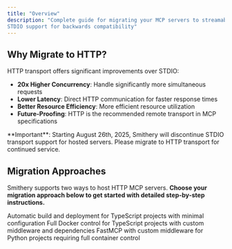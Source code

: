 ```yaml
---
title: "Overview"
description: "Complete guide for migrating your MCP servers to streamable HTTP transport, with 
STDIO support for backwards compatibility"
---
```


## Why Migrate to HTTP?

HTTP transport offers significant improvements over STDIO:

- **20x Higher Concurrency**: Handle significantly more simultaneous requests
- **Lower Latency**: Direct HTTP communication for faster response times  
- **Better Resource Efficiency**: More efficient resource utilization
- **Future-Proofing**: HTTP is the recommended remote transport in MCP specifications

<Note>
**Important**: Starting August 26th, 2025, Smithery will discontinue STDIO transport support for hosted servers. Please migrate to HTTP transport for continued service.
</Note>

## Migration Approaches

Smithery supports two ways to host HTTP MCP servers. **Choose your migration approach below to get started with detailed step-by-step instructions.**

<CardGroup cols={2}>
  <Card
    title="TypeScript with Smithery CLI"
    icon="code"
    href="/migrations/typescript-with-smithery-cli"
  >
    Automatic build and deployment for TypeScript projects with minimal configuration
  </Card>
  <Card
    title="TypeScript Custom Container"
    icon="code"
    href="/migrations/typescript-custom-container"
  >
    Full Docker control for TypeScript projects with custom middleware and dependencies
  </Card>
  <Card
    title="Python Custom Container"
    icon="python"
    href="/migrations/python-custom-container"
  >
    FastMCP with custom middleware for Python projects requiring full container control
  </Card>
</CardGroup>